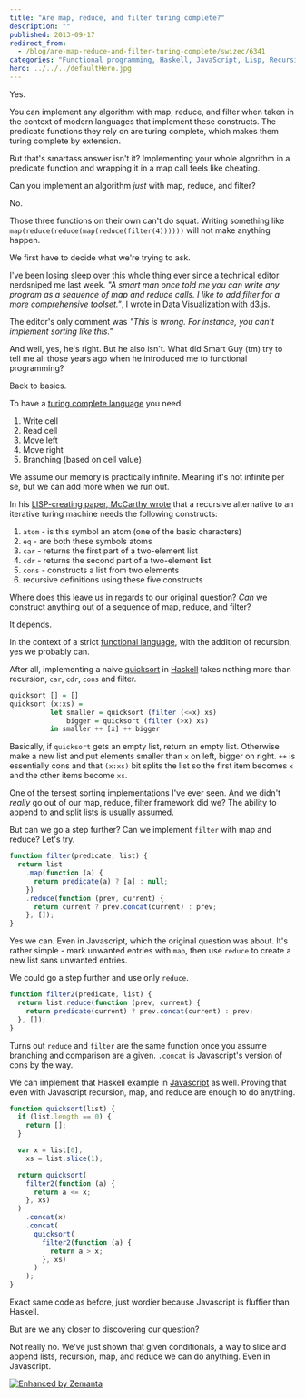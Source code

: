 ```yaml
---
title: "Are map, reduce, and filter turing complete?"
description: ""
published: 2013-09-17
redirect_from:
  - /blog/are-map-reduce-and-filter-turing-complete/swizec/6341
categories: "Functional programming, Haskell, JavaScript, Lisp, Recursion, Turing completeness, Uncategorized"
hero: ../../../defaultHero.jpg
---
```


Yes.

You can implement any algorithm with map, reduce, and filter when taken in the context of modern languages that implement these constructs. The predicate functions they rely on are turing complete, which makes them turing complete by extension.

But that's smartass answer isn't it? Implementing your whole algorithm in a predicate function and wrapping it in a map call feels like cheating.

Can you implement an algorithm _just_ with map, reduce, and filter?

No.

Those three functions on their own can't do squat. Writing something like `map(reduce(reduce(map(reduce(filter(4))))))` will not make anything happen.

We first have to decide what we're trying to ask.

I've been losing sleep over this whole thing ever since a technical editor nerdsniped me last week. _"A smart man once told me you can write any program as a sequence of map and reduce calls. I like to add filter for a more comprehensive toolset."_, I wrote in [Data Visualization with d3.js](http://www.packtpub.com/data-visualization-with-d3js/book).

The editor's only comment was _"This is wrong. For instance, you can't implement sorting like this."_

And well, yes, he's right. But he also isn't. What did Smart Guy (tm) try to tell me all those years ago when he introduced me to functional programming?

Back to basics.

To have a [turing complete language](http://en.wikipedia.org/wiki/Turing_completeness "Turing completeness") you need:

1.  Write cell
2.  Read cell
3.  Move left
4.  Move right
5.  Branching (based on cell value)

We assume our memory is practically infinite. Meaning it's not infinite per se, but we can add more when we run out.

In his [LISP-creating paper, McCarthy wrote](https://swizec.com/blog/the-birth-of-lisp-a-summary-of-john-mccarthys-original-paper/) that a recursive alternative to an iterative turing machine needs the following constructs:

1.  `atom` - is this symbol an atom (one of the basic characters)
2.  `eq` - are both these symbols atoms
3.  `car` - returns the first part of a two-element list
4.  `cdr` - returns the second part of a two-element list
5.  `cons` - constructs a list from two elements
6.  recursive definitions using these five constructs

Where does this leave us in regards to our original question? _Can_ we construct anything out of a sequence of map, reduce, and filter?

It depends.

In the context of a strict [functional language](http://en.wikipedia.org/wiki/Functional_programming "Functional programming"), with the addition of recursion, yes we probably can.

After all, implementing a naive [quicksort](http://en.wikipedia.org/wiki/Quicksort "Quicksort") in [Haskell](http://haskell.org "Haskell (programming language)") takes nothing more than recursion, `car`, `cdr`, `cons` and filter.

```haskell
quicksort [] = []
quicksort (x:xs) =
          let smaller = quicksort (filter (<=x) xs)
              bigger = quicksort (filter (>x) xs)
          in smaller ++ [x] ++ bigger
```

Basically, if `quicksort` gets an empty list, return an empty list. Otherwise make a new list and put elements smaller than `x` on left, bigger on right. `++` is essentially cons and that `(x:xs)` bit splits the list so the first item becomes `x` and the other items become `xs`.

One of the tersest sorting implementations I've ever seen. And we didn't _really_ go out of our map, reduce, filter framework did we? The ability to append to and split lists is usually assumed.

But can we go a step further? Can we implement `filter` with map and reduce? Let's try.

```javascript
function filter(predicate, list) {
  return list
    .map(function (a) {
      return predicate(a) ? [a] : null;
    })
    .reduce(function (prev, current) {
      return current ? prev.concat(current) : prev;
    }, []);
}
```

Yes we can. Even in Javascript, which the original question was about. It's rather simple - mark unwanted entries with `map`, then use `reduce` to create a new list sans unwanted entries.

We could go a step further and use only `reduce`.

```javascript
function filter2(predicate, list) {
  return list.reduce(function (prev, current) {
    return predicate(current) ? prev.concat(current) : prev;
  }, []);
}
```

Turns out `reduce` and `filter` are the same function once you assume branching and comparison are a given. `.concat` is Javascript's version of cons by the way.

We can implement that Haskell example in [Javascript](http://en.wikipedia.org/wiki/JavaScript "JavaScript") as well. Proving that even with Javascript recursion, map, and reduce are enough to do anything.

```javascript
function quicksort(list) {
  if (list.length == 0) {
    return [];
  }

  var x = list[0],
    xs = list.slice(1);

  return quicksort(
    filter2(function (a) {
      return a <= x;
    }, xs)
  )
    .concat(x)
    .concat(
      quicksort(
        filter2(function (a) {
          return a > x;
        }, xs)
      )
    );
}
```

Exact same code as before, just wordier because Javascript is fluffier than Haskell.

But are we any closer to discovering our question?

Not really no. We've just shown that given conditionals, a way to slice and append lists, recursion, map, and reduce we can do anything. Even in Javascript.

[![Enhanced by Zemanta](https://img.zemanta.com/zemified_e.png?x-id=5af887dc-447d-4f5a-98dc-08047cfee16f)](http://www.zemanta.com/?px "Enhanced by Zemanta")
